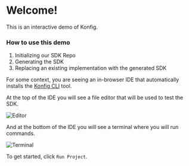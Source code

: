 # Welcome!

This is an interactive demo of Konfig.

### How to use this demo

1. Initializing our SDK Repo
2. Generating the SDK
3. Replacing an existing implementation with the generated SDK

For some context, you are seeing an in-browser IDE that automatically installs
the [Konfig CLI](https://www.npmjs.com/package/konfig-cli) tool.

At the top of the IDE you will see a file editor that will be used to test the SDK.

![Editor](/img/editor.png)

And at the bottom of the IDE you will see a terminal where you will run commands.

![Terminal](/img/terminal.png)

To get started, click `Run Project`.
